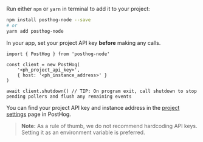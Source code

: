 Run either `npm` or `yarn` in terminal to add it to your project:

```bash
npm install posthog-node --save
# or
yarn add posthog-node
```

In your app, set your project API key **before** making any calls.

```node
import { PostHog } from 'posthog-node'

const client = new PostHog(
    '<ph_project_api_key>',
    { host: '<ph_instance_address>' }
)

await client.shutdown() // TIP: On program exit, call shutdown to stop pending pollers and flush any remaining events
```

You can find your project API key and instance address in the [project settings](https://app.posthog.com/project/settings) page in PostHog.

> **Note:** As a rule of thumb, we do not recommend hardcoding API keys. Setting it as an environment variable is preferred.